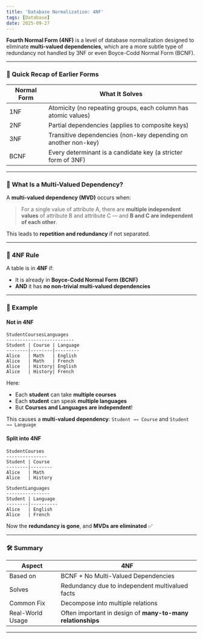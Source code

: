 ```yaml
---
title: 'Database Normalization: 4NF'
tags: [Database]
date: 2025-09-27
---
```


**Fourth Normal Form (4NF)** is a level of database normalization designed to eliminate **multi-valued dependencies**, which are a more subtle type of redundancy not handled by 3NF or even Boyce-Codd Normal Form (BCNF).

---

### 🔄 Quick Recap of Earlier Forms

| Normal Form | What It Solves                                                 |
| ----------- | -------------------------------------------------------------- |
| 1NF         | Atomicity (no repeating groups, each column has atomic values) |
| 2NF         | Partial dependencies (applies to composite keys)               |
| 3NF         | Transitive dependencies (non-key depending on another non-key) |
| BCNF        | Every determinant is a candidate key (a stricter form of 3NF)  |

---

### 🧩 What Is a Multi-Valued Dependency?

A **multi-valued dependency (MVD)** occurs when:

> For a single value of attribute A, there are **multiple independent values** of attribute B and attribute C — and **B and C are independent of each other**.

This leads to **repetition and redundancy** if not separated.

---

### 📌 4NF Rule

A table is in **4NF** if:

* It is already in **Boyce-Codd Normal Form (BCNF)**
* **AND** it has **no non-trivial multi-valued dependencies**

---

### 🧠 Example

#### Not in 4NF

```text
StudentCoursesLanguages
-------------------------
Student | Course | Language
--------|--------|---------
Alice   | Math   | English
Alice   | Math   | French
Alice   | History| English
Alice   | History| French
```

Here:

* Each **student** can take **multiple courses**
* Each **student** can speak **multiple languages**
* But **Courses and Languages are independent**!

This causes a **multi-valued dependency**:
`Student →→ Course` and `Student →→ Language`

#### Split into 4NF

```text
StudentCourses
---------------
Student | Course
--------|--------
Alice   | Math
Alice   | History

StudentLanguages
----------------
Student | Language
--------|----------
Alice   | English
Alice   | French
```

Now the **redundancy is gone**, and **MVDs are eliminated** ✅

---

### 🛠 Summary

| Aspect           | 4NF                                                         |
| ---------------- | ----------------------------------------------------------- |
| Based on         | BCNF + No Multi-Valued Dependencies                         |
| Solves           | Redundancy due to independent multivalued facts             |
| Common Fix       | Decompose into multiple relations                           |
| Real-World Usage | Often important in design of **many-to-many relationships** |

---
